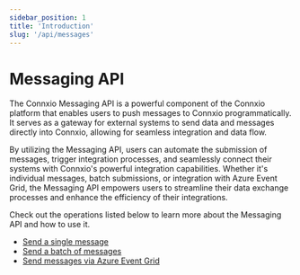 ```yaml
---
sidebar_position: 1
title: 'Introduction'
slug: '/api/messages'
---
```


# Messaging API

The Connxio Messaging API is a powerful component of the Connxio platform that enables users to push messages to Connxio programmatically. It serves as a gateway for external systems to send data and messages directly into Connxio, allowing for seamless integration and data flow.

By utilizing the Messaging API, users can automate the submission of messages, trigger integration processes, and seamlessly connect their systems with Connxio's powerful integration capabilities. Whether it's individual messages, batch submissions, or integration with Azure Event Grid, the Messaging API empowers users to streamline their data exchange processes and enhance the efficiency of their integrations.

Check out the operations listed below to learn more about the Messaging API and how to use it.
- [Send a single message](/api/messages/send-single-message)
- [Send a batch of messages](/api/messages/send-batch)
- [Send messages via Azure Event Grid](/api/messages/send-event-grid)